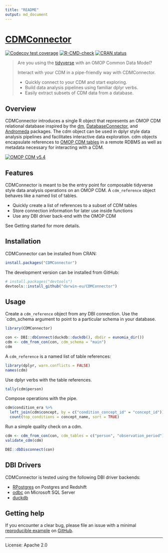 ```yaml
---
title: "README"
output: md_document
---
```


<!-- README.md is generated from README.Rmd. Please edit that file -->

# [CDMConnector](https://odyosg.github.io/CDMConnector/)

<!-- badges: start -->
[![Codecov test coverage](https://codecov.io/gh/darwin-eu/CDMConnector/branch/main/graph/badge.svg)](https://app.codecov.io/gh/darwin-eu/CDMConnector?branch=main)
[![R-CMD-check](https://github.com/darwin-eu/CDMConnector/actions/workflows/R-CMD-check.yaml/badge.svg)](https://github.com/darwin-eu/CDMConnector/actions/workflows/R-CMD-check.yaml)
[![CRAN status](https://www.r-pkg.org/badges/version/CDMConnector)](https://CRAN.R-project.org/package=CDMConnector)
<!-- badges: end -->


> Are you using the [tidyverse](https://www.tidyverse.org/) with an OMOP Common Data Model? 
>
> Interact with your CDM in a pipe-friendly way with CDMConnector.
>
> - Quickly connect to your CDM and start exploring.
> - Build data analysis pipelines using familiar dplyr verbs.
> - Easily extract subsets of CDM data from a database.


## Overview

CDMConnector introduces a single R object that represents an OMOP CDM relational database inspired by the [dm](https://cynkra.github.io/dm/), [DatabaseConnector](http://ohdsi.github.io/DatabaseConnector/), and [Andromeda](https://ohdsi.github.io/Andromeda/) packages. The cdm object can be used in dplyr style data analysis pipelines and facilitates interactive data exploration. cdm objects encapsulate references to [OMOP CDM tables](https://ohdsi.github.io/CommonDataModel/) in a remote RDBMS as well as metadata necessary for interacting with a CDM. 


[![OMOP CDM v5.4](https://ohdsi.github.io/CommonDataModel/images/cdm54.png)](https://ohdsi.github.io/CommonDataModel/)

## Features

CDMConnector is meant to be the entry point for composable tidyverse style data analysis operations on an OMOP CDM. 
A `cdm_reference` object behaves like a named list of tables.

- Quickly create a list of references to a subset of CDM tables
- Store connection information for later use inside functions
- Use any DBI driver back-end with the OMOP CDM

See Getting started for more details.


## Installation

CDMConnector can be installed from CRAN:

```r
install.packages("CDMConnector")
```

The development version can be installed from GitHub:

```r
# install.packages("devtools")
devtools::install_github("darwin-eu/CDMConnector")
```

## Usage

Create a `cdm_reference` object from any DBI connection. Use the `cdm_schema argument to point to a particular schema in your database.

```r
library(CDMConnector)

con <- DBI::dbConnect(duckdb::duckdb(), dbdir = eunomia_dir())
cdm <- cdm_from_con(con, cdm_schema = "main")
cdm
```

A `cdm_reference` is a named list of table references:

```r
library(dplyr, warn.conflicts = FALSE)
names(cdm)
```

Use dplyr verbs with the table references.

```r
tally(cdm$person)
```

Compose operations with the pipe.

```r
cdm$condition_era %>%
  left_join(cdm$concept, by = c("condition_concept_id" = "concept_id")) %>% 
  count(top_conditions = concept_name, sort = TRUE)
```

Run a simple quality check on a cdm.

```r
cdm <- cdm_from_con(con, cdm_tables = c("person", "observation_period"))
validate_cdm(cdm)
```


```r
DBI::dbDisconnect(con)
```

## DBI Drivers

CDMConnector is tested using the following DBI driver backends:

- [RPostgres](https://rpostgres.r-dbi.org/reference/postgres) on Postgres and Redshift
- [odbc](https://solutions.rstudio.com/db/r-packages/odbc/) on Microsoft SQL Server
- [duckdb](https://duckdb.org/docs/api/r) 


## Getting help

If you encounter a clear bug, please file an issue with a minimal [reproducible example](https://reprex.tidyverse.org/) on [GitHub](https://github.com/OdyOSG/CDMConnector/issues).


---

License: Apache 2.0




